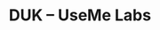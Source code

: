 ﻿---
title: "DUK – UseMe Labs"
description: "Dažniausiai užduodami klausimai apie UseMe Labs duomenų tvarkymą, kainodarą, palaikymą ir integracijas."
layout: "page"
hero:
  eyebrow: "DUK"
  headline: "Dažniausiai užduodami klausimai"
  subheadline: "Trumpi atsakymai į svarbiausius klausimus apie UseMe Labs."
sections:
  - id: "duomenys"
    heading: "Kur laikomi mūsų duomenys?"
    body: |
      Pagal numatytuosius nustatymus duomenys saugomi ES (Frankfurtas arba Varšuva). Galime diegti jūsų pasirinktame VPC arba naudoti hibridinį modelį, kai jautrūs duomenys niekada nepalieka jūsų tinklo.
    bullets:
      - "Failai šifruojami AES-256 ramybės ir TLS 1.3 perdavimo metu"
      - "Prieigos žurnalų eksportas į jūsų SIEM sistemą"
  - id: "mokymai"
    heading: "Ar modeliai mokomi mūsų duomenimis?"
    body: |
      Ne. Jūsų duomenys naudojami tik inferencijai. Modeliai apsaugoti serverio pusėje ir neturi teisės įrašyti laikinos informacijos į nuolatines saugyklas.
  - id: "limitai"
    heading: "Kokie yra naudojimo limitai?"
    body: |
      Starto planui suteikiame 500 dokumentų ir 10 darbo eigų paleidimų per mėnesį. Augimo ir Enterprise planai turi pasirenkamus limitus su automatinio mastelio nustatymais.
  - id: "integracijos"
    heading: "Kiek laiko trunka integracijos?"
    body: |
      Standartines integracijas su Microsoft 365 ar Google Workspace įdiegiame per 3–5 darbo dienas. Individualios API integracijos priklauso nuo jūsų infrastruktūros sudėtingumo.
  - id: "palaikymas"
    heading: "Kokį palaikymą gauname?"
    body: |
      Starto planas apima el. pašto palaikymą darbo dienomis. Augimo planas prideda Slack kanalo prieigą ir reguliarius sėkmės pokalbius, o Enterprise turi 24/7 budėjimą ir dedikuotą CSM.
  - id: "nutraukimas"
    heading: "Kaip nutraukti paslaugą?"
    body: |
      Prenumeratą galite nutraukti administratoriaus skydelyje. Pateiksime galutinę sąskaitą ir suteiksime 30 dienų duomenų eksportui.
---
